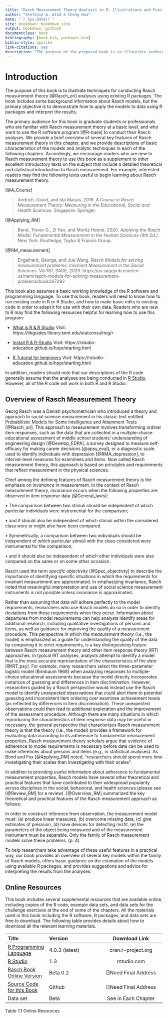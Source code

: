 ```yaml
--- 
title: "Rasch Measurement Theory Analysis in R: Illustrations and Practical Guidance for Researchers and Practitioners"
author: "Stefanie A. Wind & Cheng Hua"
date: "`r Sys.Date()`"
site: bookdown::bookdown_site
output: bookdown::gitbook
documentclass: book
bibliography: [book.bib, packages.bib]
biblio-style: apalike
link-citations: yes
description: "The purpose of the proposed book is to illustrate techniques for conducting Rasch measurement theory analyses using existing R packages.The book will include some background information about Rasch models, but the primary objective will be to demonstrate how to apply the models to data using R packages and interpret the results. The academic level for this book is graduate students or professionals who have already been exposed to Rasch measurement theory and who have a basic working knowledge of the R software."
---
```


# Introduction

  The purpose of this book is to illustrate techniques for conducting Rasch measurement theory [@Rasch_ori] analyses using existing R packages. The book includes some background information about Rasch models, but the primary objective is to demonstrate how to apply the models to data using R packages and interpret the results.

  The primary audience for this book is graduate students or professionals who are familiar with Rasch measurement theory at a basic level, and who want to use the R software program [@R-base] to conduct their Rasch analyses. We provide a brief overview of several key features of Rasch measurement theory in this chapter, and we provide descriptions of basic characteristics of the models and analytic techniques in each of the following chapters. Accordingly, we encourage readers who are new to Rasch measurement theory to use this book as a supplement to other excellent introductory texts on the subject that include a detailed theoretical and statistical introduction to Rasch measurement. For example, interested readers may find the following texts useful to begin learning about Rasch measurement theory:

[@A_Course]

> Andrich, David, and Ida Marais. 2019. *A Course in Rasch Measurement Theory: Measuring in the Educational, Social and Health Sciences.* Singapore: Springer. 

[@Applying_RM]

> Bond, Trevor G., Zi Yan, and Moritz Heene. 2020. *Applying the Rasch Model: Fundamental Measurement in the Human Sciences (4th Ed.)*. New York: Routledge, Taylor & Francis Group.   

[@RM_measurement]

> Engelhard, George, and Jue Wang. *Rasch Models for solving measurement problems: Invariant Measurement in the Social Sciences.* Vol.187. SAGE, 2020.  https://us.sagepub.com/en-us/nam/rasch-models-for-solving-measurement-problems/book267292

This book also assumes a basic working knowledge of the R software and programming language. To use this book, readers will need to know how to run existing code in R or R Studio, and how to make basic edits to existing code in order to adapt it for use with their own data. Readers who are new to R may find the following resources helpful for learning how to use this program:
  
- [What is R & R Studio](https://libguides.library.kent.edu/statconsulting/r) Visit: https://libguides.library.kent.edu/statconsulting/r

- [Install R & R-Studio](https://rstudio-education.github.io/hopr/starting.html) Visit: https://rstudio-education.github.io/hopr/starting.html

- [R Tutorial for beginners](https://www.statmethods.net/r-tutorial/index.html)
Visit: https://rstudio-education.github.io/hopr/starting.html

In addition, readers should note that our descriptions of the R code generally assume that the analyses are being conducted in [R Studio](https://rstudio.com/). However, all of the R code will work in both R and R Studio.

## Overview of Rasch Measurement Theory

Georg Rasch was a Danish psychometrician who introduced a theory and approach to social science measurement in his classic text entitled Probabilistic Models for Some Intelligence and Attainment Tests [@Rasch_ori]. This approach to measurement involves transforming ordinal item responses, such as the data that are collected in a multiple-choice educational assessment of middle school students’ understanding of engineering design [@Develop_EDPA], a survey designed to measure self-efficacy for making career decisions [@apsy_eval], or a diagnostic scale used to identify individuals with depression [@RMA_depression], to interval-level measures for examinees and items. Now called Rasch measurement theory, this approach is based on principles and requirements that reflect measurement in the physical sciences. 

  Chief among the defining features of Rasch measurement theory is the emphasis on *invariance* in measurement. In the context of Rasch measurement theory, invariance occurs when the following properties are observed in item response data [@General_laws]: 

•	The comparison between two stimuli should be independent of which particular individuals were instrumental for the comparison; 

•	and it should also be independent of which stimuli within the considered class were or might also have been compared.

•	Symmetrically, a comparison between two individuals should be independent of which particular stimuli with the class considered were instrumental for the comparison; 

•	and it should also be independent of which other individuals were also compared on the same or on some other occasion.

  Rasch used the term *specific objectivity* [@Spec_objectivty] to describe the importance of identifying specific situations in which the requirements for invariant measurement are approximated. In emphasizing invariance, Rasch noted that meaningful interpretation and use of social science measurement instruments is not possible unless invariance is approximated.

  Rather than assuming that data will adhere perfectly to the model requirements, researchers who use Rasch models do so in order to identify deviations from these requirements when they occur. Information about departures from model requirements can help analysts identify areas for additional research, including qualitative investigations of persons and items, as well as guidance for improving the quality of a measurement procedure. This perspective in which the *measurement theory* (i.e., the model) is emphasized as a guide for understanding the quality of the data by comparing it to strict requirements, is a key distinguishing feature between Rasch measurement theory and other item response theory (IRT) approaches. In typical IRT analyses, analysts attempt to identify a model that is the most accurate representation of the characteristics of the *data* [@IRT_psy]. For example, many researchers select the three-parameter logistic model (Birnbaum 1968) when analyzing responses to multiple-choice educational assessments because the model directly incorporates instances of guessing and differences in item discrimination. However, researchers guided by a Rasch perspective would instead use the Rasch model to identify unexpected observations that could alert them to potential guessing and inconsistent item ordering over examinee achievement levels (as reflected by differences in item discrimination). These unexpected observations could then lead to additional exploration and the improvement of the assessment procedure. Although there are many situations in which reproducing the characteristics of item response data may be useful or necessary, the general perspective that characterizes Rasch measurement theory is that the theory (i.e., the model) provides a framework for evaluating data according to its adherence to fundamental measurement properties. Rasch measurement theory scholars argue that evidence of adherence to model requirements is necessary before data can be used to make inferences about persons and items (e.g., in statistical analyses). As Bond and Fox [@Applying_RM] noted, “researchers should spend more time investigating their scales than investigating with their scales”. 

  In addition to providing useful information about adherence to fundamental measurement properties, Rasch models have several other theoretical and practical features that have contributed to their widespread popularity across disciplines in the social, behavioral, and health sciences (please see [@Review_RM] for a review). [@Overview_RM] summarized the key theoretical and practical features of the Rasch measurement approach as follows:

  In order to construct inference from observation, the measurement model must: (a) produce linear measures, (b) overcome missing data, (c) give estimates of precision, (d) have devices for detecting misfit, (e) the parameters of the object being measured and of the measurement instrument must be separable. Only the family of Rasch measurement models solve these problems. (p. 4)

  To help researchers take advantage of these useful features in a practical way, our book provides an overview of several key models within the family of Rasch models, offers basic guidance on the estimation of the models using available R packages, and provides suggestions and advice for interpreting the results from the analyses.
  
## Online Resources

  This book includes several supplemental resources that are available online, including copies of the R code, example data sets, and data sets for the challenge exercises at the end of some of the chapters. All the materials used in this book including the R software, R packages, and data sets are free to download. The following table provides details about how to download all the relevant learning materials.
  
| Title | Version | Download Link |
| :---  |  :----  | :----:  |
| [R Programming Language](https://cran.r-project.org/src/base/R-4/) | 4.0.3 (latest) | cran.r-project.org |
| [R Studio](https://rstudio.com/products/rstudio/download/) | 1.3 | rstudio.com  |
| [Rasch Book Online Version](https://bookdown.org/connect/#/apps/5286/access/1060) | Beta 0.2 | []Need Final Address |
| [Source Code for this Book](https://github.com/huacheng1985/TheRaschBook) | Github | []Need Final Address |
| Data set  | Beta | See in Each Chapter |
Table 1.1 Online Resources




    
    

